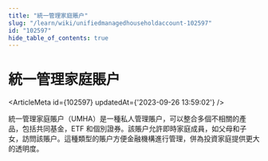 ```yaml
---
title: "統一管理家庭賬户"
slug: "/learn/wiki/unifiedmanagedhouseholdaccount-102597"
id: "102597"
hide_table_of_contents: true
---
```



# 統一管理家庭賬户

<ArticleMeta id={102597} updatedAt={'2023-09-26 13:59:02'} />
<div className='border-solid border-b border-t-0 my-4 border-[var(--ifm-color-gray-300)]' />

統一管理家庭賬户（UMHA）是一種私人管理賬户，可以整合多個不相關的產品，包括共同基金，ETF 和個別證券。該賬户允許即時家庭成員，如父母和子女，訪問該賬户。這種類型的賬户方便金融機構進行管理，併為投資家庭提供更大的透明度。
